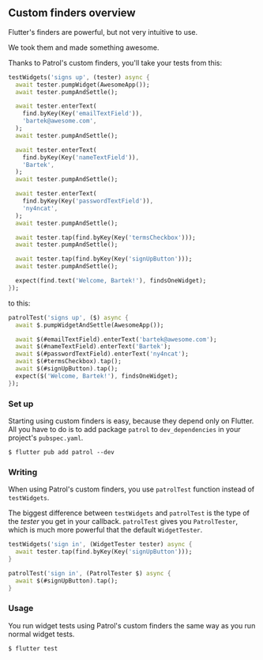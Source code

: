 ## Custom finders overview

Flutter's finders are powerful, but not very intuitive to use.

We took them and made something awesome.

Thanks to Patrol's custom finders, you'll take your tests from this:

```dart
testWidgets('signs up', (tester) async {
  await tester.pumpWidget(AwesomeApp());
  await tester.pumpAndSettle();

  await tester.enterText(
    find.byKey(Key('emailTextField')),
    'bartek@awesome.com',
  );
  await tester.pumpAndSettle();

  await tester.enterText(
    find.byKey(Key('nameTextField')),
    'Bartek',
  );
  await tester.pumpAndSettle();

  await tester.enterText(
    find.byKey(Key('passwordTextField')),
    'ny4ncat',
  );
  await tester.pumpAndSettle();

  await tester.tap(find.byKey(Key('termsCheckbox')));
  await tester.pumpAndSettle();

  await tester.tap(find.byKey(Key('signUpButton')));
  await tester.pumpAndSettle();

  expect(find.text('Welcome, Bartek!'), findsOneWidget);
});
```

to this:

```dart
patrolTest('signs up', ($) async {
  await $.pumpWidgetAndSettle(AwesomeApp());

  await $(#emailTextField).enterText('bartek@awesome.com');
  await $(#nameTextField).enterText('Bartek');
  await $(#passwordTextField).enterText('ny4ncat');
  await $(#termsCheckbox).tap();
  await $(#signUpButton).tap();
  expect($('Welcome, Bartek!'), findsOneWidget);
});
```

### Set up

Starting using custom finders is easy, because they depend only on Flutter. All
you have to do is to add package `patrol` to `dev_dependencies` in your
project's `pubspec.yaml`.

```console
$ flutter pub add patrol --dev
```

### Writing

When using Patrol's custom finders, you use `patrolTest` function instead of
`testWidgets`.

The biggest difference between `testWidgets` and `patrolTest` is the type of
the _tester_ you get in your callback. `patrolTest` gives you `PatrolTester`,
which is much more powerful that the default `WidgetTester`.

```dart
testWidgets('sign in', (WidgetTester tester) async {
  await tester.tap(find.byKey(Key('signUpButton')));
}
```

```dart
patrolTest('sign in', (PatrolTester $) async {
  await $(#signUpButton).tap();
}
```

### Usage

You run widget tests using Patrol's custom finders the same way as you run
normal widget tests.

```console
$ flutter test
```

